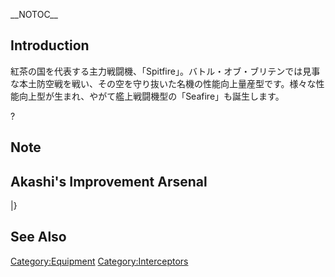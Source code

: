 __NOTOC__
{{EquipmentInfo|251}}

==Introduction==
紅茶の国を代表する主力戦闘機、「Spitfire」。バトル・オブ・ブリテンでは見事な本土防空戦を戦い、その空を守り抜いた名機の性能向上量産型です。様々な性能向上型が生まれ、やがて艦上戦闘機型の「Seafire」も誕生します。

?
==Note==

==Akashi's Improvement Arsenal==
{{AkashiWorkshop}}
{{AkashiWorkshopLine
|Name=Spitfire Mk.V
|ItemType=Interceptor Fighter2
|Fuel=120
|Ammo=160
|Steel=0
|Baux=380
|Mats0-5=6/7
|Mats6-9=8/10
|Mats10=12/24
|Screws0-5=3/4
|Screws6-9=7/9
|Screws10=5/7
|EquipConsume0-5=1x{{Interceptor Fighter2|Spitfire Mk.I}}
|EquipConsume6-9=1x{{Interceptor Fighter2|Spitfire Mk.I}}
|EquipConsume10=2x{{GreenPlane|Fulmar}}<br>1x{{AvMat}}
|Sun=N<br/>AR
<!---|Mon=--->
<!---|Tue=--->
<!---|Wed=--->
|Thu=N<br/>&nbsp;
|Fri=N<br/>AR
|Sat=N<br/>AR
|2ndShip=[[Nelson]]<br/>[[Ark Royal]]
|Notes = Uses 1x [[Spitfire Mk.I]] for improvement up to ★+10 <br> Uses 2x [[Fulmar]] for upgrade to [[Seafire LF.Mk.III Kai|Seafire Mk.III Kai]].
}}
|}

==See Also==
{{Equipmentlist}}
[[Category:Equipment]]
[[Category:Interceptors]]